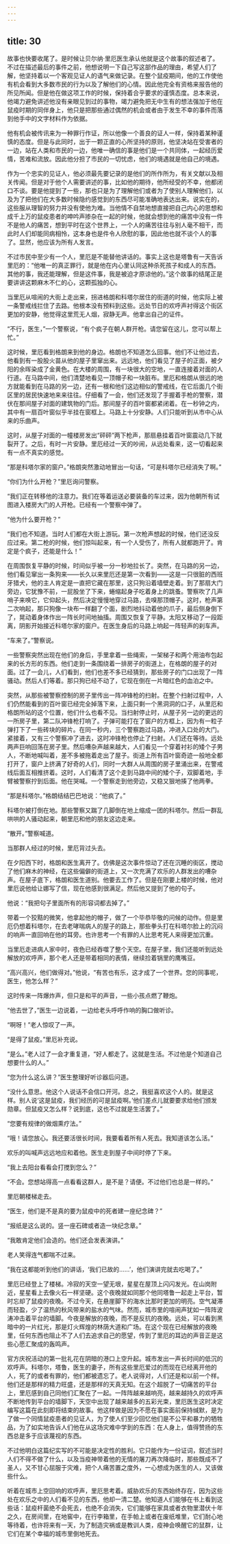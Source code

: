 ```yaml
---
---
---
```

title: 30
---



故事也快要收尾了。是时候让贝尔纳·里厄医生承认他就是这个故事的叙述者了。不过在描述最后的事件之前，他想说明一下自己写这部作品的理由，希望人们了解，他坚持着以一个客观见证人的语气来做记录。在整个鼠疫期间，他的工作使他有机会看到大多数市民的行为以及了解他们的心情。因此他完全有资格来报告他的所见所闻。但是他在做这项工作的时候，保持着合乎要求的谨慎态度。总本来说，他竭力避免讲述他没有亲眼见到过的事物，竭力避免把无中生有的想法强加于他在鼠疫时期的同伴身上，他只是把那些通过偶然的机会或者由于发生不幸的事件而落到他手中的文字材料作为依据。

他有机会被传讯来为一种罪行作证，所以他像一个善良的证人一样，保持着某种谨慎的态度。但是与此同时，出于一颗正直的心所坚持的原则，他坚决站在受害者的一边，站在人类和市民的一边，他唯一确信的事是他们是一个共同体，一起经历爱情，苦难和流放。因此他分担了市民的一切忧虑，他们的境遇就是他自己的境遇。

作为一个忠实的见证人，他必须最先要记录的是他们的所作所为，有关文献以及相关传闻。但是对于他个人需要讲述的事，比如他的期待，他所经受的不幸，他都闭口不谈。要是他提到了一些，那也只是为了理解他们或者为了使别人理解他们，以及为了把他们在大多数时候隐约感觉到的东西尽可能准确地表达出来。说实在的，这些服从理智的努力并没有使他为难。当他情不自禁地想直接把自己内心的思想和成千上万的鼠疫患者的呻吟声掺杂在一起的时候，他就会想到他的痛苦中没有一件不是他人的痛苦，想到平时在这个世界上，一个人的痛苦往往与别人毫不相干，而此时人们却能同病相怜，这本身也是件令人欣慰的事，因此他也就不谈个人的事了。显然，他应该为所有人发言。

不过市民中至少有一个人，里厄是不能替他讲话的。事实上这也是塔鲁有一天告诉里厄的：“他唯一的真正罪行，就是他在内心里认同这种杀死孩子和成人的东西。其他的事，我还能理解，但是这件事，我是被迫才原谅他的。”这个故事的结尾正是要讲讲这颗麻木不仁的心，这颗孤独的心。

当里厄从喧闹的大街上走出来，拐进格朗和科塔尔居住的街道的时候，他实际上被一条警戒线拦住了去路。他根本没有预料到这些。远处节日的欢呼声衬得这个街区更加的安静，他觉得这里荒无人烟，寂静无声。他拿出自己的证件。

“不行，医生，”一个警察说，“有个疯子在朝人群开枪。请您留在这儿，您可以帮上忙。”

这时候，里厄看到格朗来到他的身边。格朗也不知道怎么回事。他们不让他过去，他看到有一股股火苗从他的屋子里窜出来。远远地，他们看见了屋子的正面，被夕阳的余晖染成了金黄色。在大楼的周围，有一块很大的空地，一直连接着对面的人行道。在马路中间，他们清楚地看见一顶帽子和一块脏布。里厄和格朗从很远的地方就能看到在马路的另一边，还有一根和他们这边相似的警戒线，在它后面几个街区里的居民快速地来来往往。仔细看了一会，他们还发现了手握着手枪的警察，潜伏在那间屋子对面的建筑物的门后。那间屋子的百叶窗都紧闭着。在一秒钟之内，其中有一扇百叶窗似乎半挂在窗框上。马路上十分安静。人们只能听到从市中心从来的乐曲声。

这时，从屋子对面的一幢楼房发出“砰砰”两下枪声，那扇悬挂着百叶窗震动几下就裂开了。之后，有时一片安静。里厄经过一天的吵闹，从远处看来，这一切看起来有一点不真实的感觉。

“那是科塔尔家的窗户。”格朗突然激动地冒出一句话，“可是科塔尔已经消失了啊。”

“你们为什么开枪？”里厄询问警察。

“我们正在转移他的注意力。我们在等着运送必要装备的车过来，因为他朝所有试图进入楼房大门的人开枪。已经有一个警察中弹了。

“他为什么要开枪？”

“我们也不知道。当时人们都在大街上游玩。第一次枪声想起的时候，他们还没反应过来。第二枪的时候，他们惊叫起来，有一个人受伤了，所有人就都跑开了。肯定是个疯子，还能是什么！”

在周围恢复平静的时候，时间似乎被一分一秒地拉长了。突然，在马路的另一边，他们看见窜出一条狗来——长久以来里厄还是第一次看到——这是一只很脏的西班牙猎犬，他的主人肯定是一直把它藏在那里，这只狗沿着墙壁走着。到了那扇大门旁边，它犹豫不前，一屁股坐了下来，蜷缩起身子吃着身上的跳蚤。警察吹了几声哨子来唤它，它仰起头，然后决定慢慢地穿过马路，去嗅那顶帽子。这时，枪声第二次响起，那只狗像一块布一样翻了个面，剧烈地抖动着他的爪子，最后侧身倒下了，晃动着身体作出一阵长时间地抽搐。周围又恢复了平静。太阳又移动了一段距离，阴影开始接近科塔尔家的窗户。在医生身后的马路上响起一阵轻声的刹车声。

“车来了。”警察说。

一些警察突然出现在他们的身后，手里拿着一些绳索，一架梯子和两个用油布包起来的长方形的东西。他们走到一条围绕着一排房子的街道上，在格朗的屋子的对面。过了一会儿，人们看到，他们也差不多已经猜到，那些房子的门口出现了一阵骚动。然后人们等着。那只狗已经不动了，它现在倒在一片暗红色的血泊之中。

突然，从那些被警察控制的房子里传出一阵冲锋枪的扫射。在整个扫射过程中，人们仍然能看到的百叶窗已经完全掉落下来，上面只剩一个黑洞洞的口子，从里厄和格朗所站的这个位置，他们什么也看不见。当扫射停止时，从屋子另一边的更远的一所房子里，第二队冲锋枪打响了。子弹可能打在了窗户的方框上，因为有一粒子弹打下了一些砖块的碎片。在同一秒内，三个警察跑过马路，冲进入口处的大门。紧接着，又有三个警察冲了进去，这时冲锋枪也停止了扫射。人们还在等待。远处两声巨响回荡在房子里。然后嘈杂声越来越大，人们看见一个穿着衬衫的矮个子男人，不断地喊叫着，差不多被拖着走出了屋子。街道上所有百叶窗奇迹一般地全都打开了，窗户上挤满了好奇的人们，同时一大群人从周围的房子里涌出来，在警戒线后面互相推挤着。这时，人们看清了这个走到马路中间的矮个子，双脚着地，手臂被警察拧到后面。他在哭喊。一个警察走到他旁边，又稳又狠地揍了他两拳。

“那是科塔尔。”格朗结结巴巴地说：“他疯了。”

科塔尔被打倒在地。那些警察又踹了几脚倒在地上缩成一团的科塔尔。然后一群乱哄哄的人骚动起来，朝里厄和他的朋友这边走来。

“散开。”警察喊道。

当那群人经过的时候，里厄背过头去。

在夕阳西下时，格朗和医生离开了。仿佛是这次事件惊动了还在沉睡的街区，搅动了他们麻木的神经，在这些偏僻的街道上，又一次充满了欢乐的人群发出的嘈杂声。在屋子底下，格朗和医生道别。他要去工作了。但是在刚要上楼的时候，他对里厄说他给让娜写了信，现在他感到很满足。然后他又提到了他的句子。

他说：“我把句子里面所有的形容词都去掉了。”

带着一个狡黠的微笑，他拿起他的帽子，做了一个毕恭毕敬的问候的动作。但是里厄仍想着科塔尔，在去老哮喘病人的屋子的路上，那些拳头打在科塔尔脸上的沉闷的响声一直回响在他的耳旁。也许思考一个有罪的人比思考死人来得更加沉重。

当里厄走进病人家中时，夜色已经吞噬了整个天空。在屋子里，我们还能听到远处解放的欢呼声，那个老人还是带着相同的表情，继续捡着锅里的鹰嘴豆。

“高兴高兴，他们做得对。”他说，“有苦也有乐，这才成了一个世界。您的同事呢，医生，他怎么样？”

这时传来一阵爆炸声，但只是和平的声音，一些小孩点燃了鞭炮。

“他去世了，”医生一边说着，一边给老头呼呼作响的胸口做听诊。

“啊呀！”老人惊叹了一声。

“是得了鼠疫。”里厄补充说。

“是么。”老人过了一会才重复道，“好人都走了。这就是生活。不过他是个知道自己想要什么的人。”

“您为什么这么讲？”医生整理好听诊器后问道。

“没什么意思。他这个人说话不会信口开河。总之，我挺喜欢这个人的。就是这样。别人说‘这是鼠疫，我们经历的可是鼠疫啊。’他们差点儿就要要求给他们颁发勋章。但鼠疫又怎么样？说到底，这也不过就是生活罢了。”

“您要有规律的做烟熏疗法。”

“哦！请您放心。我还要活很长时间，我要看着所有人死去。我知道该怎么活。”

欢乐的叫喊声远远地应和着他。医生走到屋子中间时停了下来。

“我上去阳台看看会打搅到您么？”

“不会。您想站得高一点看看这群人，是不是？请便。不过他们也总是一样的。”

里厄朝楼梯走去。

“医生，他们是不是真的要为鼠疫中的死者建一座纪念碑？”

“报纸是这么说的。竖一座石碑或者造一块纪念章。”

“我敢肯定他们会造的。他们还会发表演讲。”

老人笑得连气都喘不过来。

“我在这都能听到他们的讲话，‘我们已故的……’，他们演讲完就去吃喝了。”

里厄已经登上了楼梯。冷寂的天空一望无垠，星星在屋顶上闪闪发光。在山岗附近，星星看上去像火石一样坚硬。这个夜晚就如同那个他同塔鲁一起走上平台，暂时忘却了鼠疫的夜晚。不过今天，在悬崖脚下的海水比那时更加的明亮。空气凝滞而轻盈，少了温热的秋风带来的盐水的气味。然而，城市里的喧闹声犹如一阵阵波涛冲击着平台的墙脚。今夜是解放的夜晚，而不是反抗的夜晚。远处，可以看到黑暗中的一片红光，那是灯火辉煌的林荫大道和广场。在这个现在已经解放的夜晚里，任何东西也阻止不了人们去追求自己的愿望，传到了里厄的耳边的声音正是这些心愿汇聚成的轰鸣声。

官方庆祝活动的第一批礼花在阴暗的港口上空升起。城市发出一声长时间的低沉的欢呼声。科塔尔，塔鲁，医生的妻子，所有这些里厄爱过的而现在已经离开他的人，死了的或者有罪的，他们都被遗忘了。老人说得对，人们还是和以前一个样。他们还是那样的精力旺盛，还是那样的天真无知。在这个超脱了一切痛苦的平台上，里厄感到自己同他们汇聚在了一起。一阵阵越来越响亮，越来越持久的欢呼声不断地传到平台的墙脚下，天空中出现了越来越多的五彩光束，里厄医生这时决定编写这篇在此刻即将结束的故事。他这样做是因为不愿在事实面前保持缄默，是为了做一个同情鼠疫患者的见证人，为了使人们至少回忆他们是不公平和暴力的牺牲品，为了如实地告诉人们他在从这场灾难中学到的东西：在人身上，值得赞扬的东西总是多于应该蔑视的东西。

不过他明白这篇纪实写的不可能是决定性的胜利。它只能作为一份证词，叙述当时人们不得不做了什么，以及当疫神带着他的无情的屠刀再次降临时，那些既成不了圣人，又不甘心屈服于灾难，把个人痛苦置之度外，一心想成为医生的人，又该做些什么。

听着在城市上空回响的欢呼声，里厄思考着。威胁欢乐的东西始终存在，因为这些处在欢乐之中的人们看不见的东西，他却一清二楚。他知道人们能够在书上看到这些话：鼠疫杆菌绝不会死去，也绝不会消失，它们能够在家具或者衣物里潜伏十年之久，在房间里，在地窖中，在行李箱里，在手帕上或者在废纸堆里，它们耐心地等待着，也许将来有一天，为了制造灾祸或是教训人类，疫神会唤醒它的鼠群，让它们在某个幸福的城市里倒地死去。
